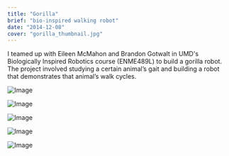 ```yaml
---
title: "Gorilla"
brief: "bio-inspired walking robot"
date: "2014-12-08"
cover: "gorilla_thumbnail.jpg"
---
```


I teamed up with Eileen McMahon and Brandon Gotwalt in UMD's Biologically Inspired Robotics course (ENME489L) to build a gorilla robot. The project involved studying a certain animal’s gait and building a robot that demonstrates that animal’s walk cycles.

![Image](@/images/projects/gorilla/gorilla_side.jpg)

![Image](@/images/projects/gorilla/gorilla_gait.gif)

![Image](@/images/projects/gorilla/gorilla_team.jpg)

![Image](@/images/projects/gorilla/gorilla_whiteboard.jpg)

![Image](@/images/projects/gorilla/gorilla_sketch.jpg)

